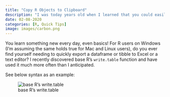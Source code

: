 ```yaml
---
title: "Copy R Objects to Clipboard"
description: "I was today years old when I learned that you could easily copy/paste R objects to your clipboard." 
date: 02-08-2020
categories: [R, Quick Tips]
image: images/carbon.png
---
```


You learn something new every day, even basics! For R users on Windows (I'm assuming the same holds true for Mac and Linux users), do you ever find yourself needing to quickly export a dataframe or tibble to Excel or a text editor? I recently discovered base R's `write.table` function and have used it much more often than I anticipated.

See below syntax as an example:

![base R's write.table](./images/carbon.png)